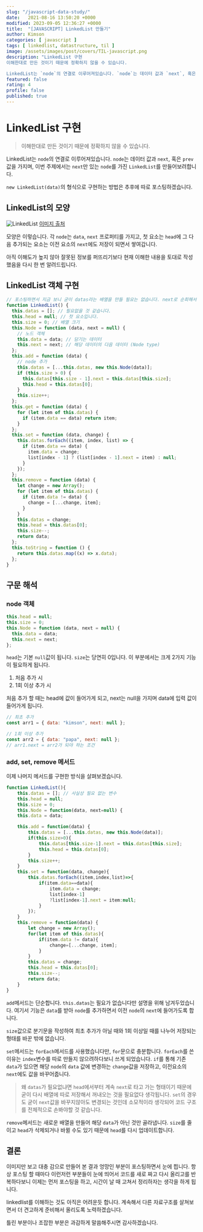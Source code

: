 ```yaml
---
slug: "/javascript-data-study/"
date:   2021-08-16 13:50:20 +0000
modified: 2023-09-05 12:36:27 +0000
title:  "[JAVASCRIPT] LinkedList 만들기"
author: Kimson
categories: [ javascript ]
tags: [ linkedlist, datastructure, til ]
image: /assets/images/post/covers/TIL-javascript.png
description: "LinkedList 구현
이해한대로 만든 것이기 때문에 정확하지 않을 수 있습니다.

LinkedList는 `node`의 연결로 이루어져있습니다. `node`는 데이터 값과 `next`, 혹은 `prev`값을 가지며, 이번 주제에서는 `next`만 있는 `node`를 가진 `LinkedList`를 만들어보려합니다."
featured: false
rating: 4
profile: false
published: true
---
```


# LinkedList 구현

> 이해한대로 만든 것이기 때문에 정확하지 않을 수 있습니다.

LinkedList는 `node`의 연결로 이루어져있습니다. `node`는 데이터 값과 `next`, 혹은 `prev`값을 가지며, 이번 주제에서는 `next`만 있는 `node`를 가진 `LinkedList`를 만들어보려합니다.

`new LinkedList(data)`의 형식으로 구현하는 방법은 추후에 따로 포스팅하겠습니다.

## LinkedList의 모양

![LinkedList](/assets/images/post/datastudy/linkedlist/linkedlist01.png "도식")
[이미지 출처](https://habr.com/en/post/506660/)

모양은 이렇습니다. 각 `node`는 `data`, `next` 프로퍼티를 가지고, 첫 요소는 `head`에 그 다음 추가되는 요소는 이전 요소의 `next`에도 저장이 되면서 쌓여갑니다.

아직 이해도가 높지 않아 잘못된 정보를 퍼뜨리기보다 현재 이해한 내용을 토대로 작성했음을 다시 한 번 알려드립니다.

## LinkedList 객체 구현

```javascript
// 포스팅하면서 지금 보니 굳이 datas라는 배열을 만들 필요는 없습니다. next로 순회해서 전체 출력 가능한 점 알려드립니다.
function LinkedList() {
  this.datas = []; // 필요없을 것 같습니다.
  this.head = null; // 첫 요소입니다.
  this.size = 0; // 배열 크기
  this.Node = function (data, next = null) {
    // 노드 객체
    this.data = data; // 담기는 데이터
    this.next = next; // 해당 데이터의 다음 데이터 (Node type)
  };
  this.add = function (data) {
    // node 추가
    this.datas = [...this.datas, new this.Node(data)];
    if (this.size > 0) {
      this.datas[this.size - 1].next = this.datas[this.size];
      this.head = this.datas[0];
    }
    this.size++;
  };
  this.get = function (data) {
    for (let item of this.datas) {
      if (item.data == data) return item;
    }
  };
  this.set = function (data, change) {
    this.datas.forEach((item, index, list) => {
      if (item.data == data) {
        item.data = change;
        list[index - 1] ? (list[index - 1].next = item) : null;
      }
    });
  };
  this.remove = function (data) {
    let change = new Array();
    for (let item of this.datas) {
      if (item.data != data) {
        change = [...change, item];
      }
    }
    this.datas = change;
    this.head = this.datas[0];
    this.size--;
    return data;
  };
  this.toString = function () {
    return this.datas.map((x) => x.data);
  };
}
```

## 구문 해석

### node 객체

```javascript
this.head = null;
this.size = 0;
this.Node = function (data, next = null) {
  this.data = data;
  this.next = next;
};
```

`head`는 기본 `null`값이 됩니다. `size`는 당연히 0입니다. 이 부분에서는 크게 2가지 기능이 필요하게 됩니다.

1. 처음 추가 시
2. 1회 이상 추가 시

처음 추가 할 때는 head에 값이 들어가게 되고, next는 null을 가지며 data에 입력 값이 들어가게 됩니다.

```javascript
// 최초 추가
const arr1 = { data: "kimson", next: null };

// 1회 이상 추가
const arr2 = { data: "papa", next: null };
// arr1.next = arr2가 되야 하는 조건
```

### add, set, remove 메서드

이제 나머지 메서드를 구현한 방식을 살펴보겠습니다.

```javascript
function LinkedList(){
    this.datas = []; // 사실상 필요 없는 변수
    this.head = null;
    this.size = 0;
    this.Node = function(data, next=null) {
    this.data = data;

    this.add = function(data) {
        this.datas = [...this.datas, new this.Node(data)];
        if(this.size>0){
            this.datas[this.size-1].next = this.datas[this.size];
            this.head = this.datas[0];
        }
        this.size++;
    }
    this.set = function(data, change){
        this.datas.forEach((item,index,list)=>{
            if(item.data==data){
                item.data = change;
                list[index-1]
                ?list[index-1].next = item:null;
            }
        });
    }
    this.remove = function(data) {
        let change = new Array();
        for(let item of this.datas){
            if(item.data != data){
                change=[...change, item];
            }
        }
        this.datas = change;
        this.head = this.datas[0];
        this.size--;
        return data;
    }
}
```

`add`메서드는 단순합니다. `this.datas`는 필요가 없습니다만 설명을 위해 남겨두었습니다. 여기서 기능은 `data`를 받아 `node`를 추가하면서 이전 `node`의 `next`에 들어가도록 합니다.

`size`값으로 분기문을 작성하여 최초 추가가 아닐 때와 1회 이상일 때를 나누어 저장되는 형태를 바꾼 밖에 없습니다.

`set`메서드는 `forEach`메서드를 사용했습니다만, `for`문으로 충분합니다. `forEach`를 쓴 이유는 `index`변수를 따로 만들지 않으려하다보니 쓰게 되었습니다. `if`를 통해 기존 `data`가 있으면 해당 `node`의 `data` 값에 변경하는 `change`값을 저장하고, 이전요소의 `next`에도 값을 바꾸어줍니다.

> 왜 `datas`가 필요없냐면 `head`에서부터 계속 `next`로 타고 가는 형태이기 때문에 굳이 다시 배열에 따로 저장해서 꺼내오는 것을 필요없다 생각됩니다. `set`의 경우도 굳이 `next`값을 바꾸지않아도 변경되는 것인데 소모적이라 생각되어 코드 구조를 전체적으로 손봐야할 것 같습니다.

`remove`메서드는 새로운 배열을 만들어 해당 `data`가 아닌 것만 골라냅니다. `size`를 줄이고 `head`가 삭제되거나 바뀔 수도 있기 때문에 `head`를 다시 업데이트합니다.

## 결론

이미지만 보고 대충 감으로 만들어 본 결과 엉망인 부분이 포스팅하면서 눈에 띕니다. 항상 포스팅 할 때마다 이런저런 부분들이 눈에 띄어서 코드를 새로 짜고 다시 올리고를 반복하다보니 이제는 먼저 포스팅을 하고, 시간이 날 때 고쳐서 정리하자는 생각을 하게 됩니다.

linkedlist를 이해하는 것도 아직은 어려운듯 합니다. 계속해서 다른 자료구조를 살쳐보면서 더 견고하게 준비해서 올리도록 노력하겠습니다.

틀린 부분이나 조잡한 부분은 과감하게 말씀해주시면 감사하겠습니다.
